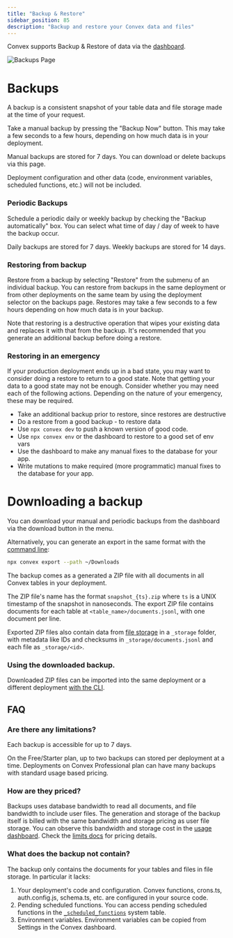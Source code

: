 ```yaml
---
title: "Backup & Restore"
sidebar_position: 85
description: "Backup and restore your Convex data and files"
---
```


Convex supports Backup & Restore of data via the
[dashboard](https://dashboard.convex.dev/deployment/settings/backups).

![Backups Page](/screenshots/backups.png)

# Backups

A backup is a consistent snapshot of your table data and file storage made at
the time of your request.

Take a manual backup by pressing the "Backup Now" button. This may take a few
seconds to a few hours, depending on how much data is in your deployment.

Manual backups are stored for 7 days. You can download or delete backups via
this page.

Deployment configuration and other data (code, environment variables, scheduled
functions, etc.) will not be included.

### Periodic Backups

Schedule a periodic daily or weekly backup by checking the "Backup
automatically" box. You can select what time of day / day of week to have the
backup occur.

Daily backups are stored for 7 days. Weekly backups are stored for 14 days.

<ProFeatureUpsell feature="Periodic backups" verb="require" />

### Restoring from backup

Restore from a backup by selecting "Restore" from the submenu of an individual
backup. You can restore from backups in the same deployment or from other
deployments on the same team by using the deployment selector on the backups
page. Restores may take a few seconds to a few hours depending on how much data
is in your backup.

Note that restoring is a destructive operation that wipes your existing data and
replaces it with that from the backup. It's recommended that you generate an
additional backup before doing a restore.

### Restoring in an emergency

If your production deployment ends up in a bad state, you may want to consider
doing a restore to return to a good state. Note that getting your data to a good
state may not be enough. Consider whether you may need each of the following
actions. Depending on the nature of your emergency, these may be required.

- Take an additional backup prior to restore, since restores are destructive
- Do a restore from a good backup - to restore data
- Use `npx convex dev` to push a known version of good code.
- Use `npx convex env` or the dashboard to restore to a good set of env vars
- Use the dashboard to make any manual fixes to the database for your app.
- Write mutations to make required (more programmatic) manual fixes to the
  database for your app.

# Downloading a backup

You can download your manual and periodic backups from the dashboard via the
download button in the menu.

Alternatively, you can generate an export in the same format with the
[command line](/cli.md#export-data-to-a-file):

```sh
npx convex export --path ~/Downloads
```

The backup comes as a generated a ZIP file with all documents in all Convex
tables in your deployment.

The ZIP file's name has the format `snapshot_{ts}.zip` where `ts` is a UNIX
timestamp of the snapshot in nanoseconds. The export ZIP file contains documents
for each table at `<table_name>/documents.jsonl`, with one document per line.

Exported ZIP files also contain data from [file storage](/file-storage) in a
`_storage` folder, with metadata like IDs and checksums in
`_storage/documents.jsonl` and each file as `_storage/<id>`.

### Using the downloaded backup.

Downloaded ZIP files can be imported into the same deployment or a different
deployment
[with the CLI](/database/import-export/import.mdx#restore-data-from-a-backup-zip-file).

## FAQ

### Are there any limitations?

Each backup is accessible for up to 7 days.

On the Free/Starter plan, up to two backups can stored per deployment at a time.
Deployments on Convex Professional plan can have many backups with standard
usage based pricing.

### How are they priced?

Backups uses database bandwidth to read all documents, and file bandwidth to
include user files. The generation and storage of the backup itself is billed
with the same bandwidth and storage pricing as user file storage. You can
observe this bandwidth and storage cost in the
[usage dashboard](https://dashboard.convex.dev/team/settings/usage). Check the
[limits docs](/production/state/limits#database) for pricing details.

### What does the backup not contain?

The backup only contains the documents for your tables and files in file
storage. In particular it lacks:

1. Your deployment's code and configuration. Convex functions, crons.ts,
   auth.config.js, schema.ts, etc. are configured in your source code.
2. Pending scheduled functions. You can access pending scheduled functions in
   the [`_scheduled_functions`](/database/advanced/system-tables.mdx) system
   table.
3. Environment variables. Environment variables can be copied from Settings in
   the Convex dashboard.
